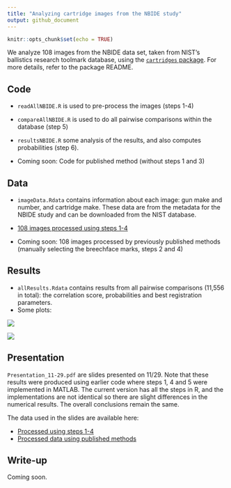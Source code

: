 ```yaml
---
title: "Analyzing cartridge images from the NBIDE study"
output: github_document
---
```


```r
knitr::opts_chunk$set(echo = TRUE)
```

We analyze 108 images from the NBIDE data set, taken from NIST's ballistics research toolmark database, using the [`cartridges` package](https://github.com/xhtai/cartridges). For more details, refer to the package README.

## Code
* `readAllNBIDE.R` is used to pre-process the images (steps 1-4)
* `compareAllNBIDE.R` is used to do all pairwise comparisons within the database (step 5)
* `resultsNBIDE.R` some analysis of the results, and also computes probabilities (step 6).

* Coming soon: Code for published method (without steps 1 and 3)

## Data
* `imageData.Rdata` contains information about each image: gun make and number, and cartridge make. These data are from the metadata for the NBIDE study and can be downloaded from the NIST database.
* [108 images processed using steps 1-4](https://app.box.com/s/bsgtumz1dmo7pwrhlclkdydn3i9c5gy7)

* Coming soon: 108 images processed by previously published methods (manually selecting the breechface marks, steps 2 and 4)


## Results
* `allResults.Rdata` contains results from all pairwise comparisons (11,556 in total): the correlation score, probabilities and best registration parameters.
* Some plots:

![](distributionCCFmax.png)

![](distributionProbs.png)

## Presentation
`Presentation_11-29.pdf` are slides presented on 11/29. Note that these results were produced using earlier code where steps 1, 4 and 5 were implemented in MATLAB. The current version has all the steps in R, and the implementations are not identical so there are slight differences in the numerical results. The overall conclusions remain the same.

The data used in the slides are available here:

* [Processed using steps 1-4](https://app.box.com/s/dguq02tjemimhcgj2gc0rdhau1cnou4d)
* [Processed data using published methods](https://app.box.com/s/o0dguefk95dy6zl3q9ypf08ksjbyl6wo)

## Write-up
Coming soon.

